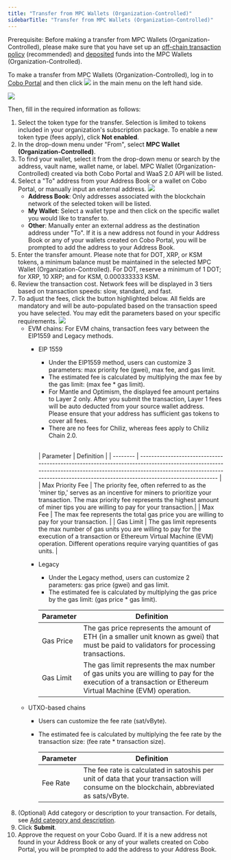 ```yaml
---
title: "Transfer from MPC Wallets (Organization-Controlled)"
sidebarTitle: "Transfer from MPC Wallets (Organization-Controlled)"
---
```


<Note>Prerequisite: Before making a transfer from MPC Wallets (Organization-Controlled), please make sure that you have set up an [off-chain transaction policy](/en/portal/risk-controls/off-chain-tx-set-transfer) (recommended) and [deposited](/en/portal/mpc-wallets/ocw/transfers) funds into the MPC Wallets (Organization-Controlled).</Note>

To make a transfer from MPC Wallets (Organization-Controlled), log in to [Cobo Portal](https://portal.cobo.com/login) and then click <img src="/images/transfers/transfer-button.svg" className="icon"></img> in the main menu on the left hand side.

<img src="/images/transfers/transfer-button-location.png" className="screenshot_modal"/>
 

Then, fill in the required information as follows:

1. Select the token type for the transfer. Selection is limited to tokens included in your organization's subscription package. To enable a new token type (fees apply), click **Not enabled**.
2. In the drop-down menu under "From", select **MPC Wallet (Organization-Controlled)**.
3. To find your wallet, select it from the drop-down menu or search by the address, vault name, wallet name, or label. MPC Wallet (Organization-Controlled) created via both Cobo Portal and WaaS 2.0 API will be listed.
4. Select a "To" address from your Address Book or a wallet on Cobo Portal, or manually input an external address.
    <img src="/images/transfers/to-address.png" className="screenshot_modal"/>
    - **Address Book**: Only addresses associated with the blockchain network of the selected token will be listed.
    - **My Wallet**: Select a wallet type and then click on the specific wallet you would like to transfer to.
    - **Other**: Manually enter an external address as the destination address under "To". If it is a new address not found in your Address Book or any of your wallets created on Cobo Portal, you will be prompted to add the address to your Address Book.
5. Enter the transfer amount. Please note that for DOT, XRP, or KSM tokens, a minimum balance must be maintained in the selected MPC Wallet (Organization-Controlled). For DOT, reserve a minimum of 1 DOT; for XRP, 10 XRP; and for KSM, 0.000333333 KSM.
6. Review the transaction cost. Network fees will be displayed in 3 tiers based on transaction speeds: slow, standard, and fast.
7. To adjust the fees, click the button highlighted below. All fields are mandatory and will be auto-populated based on the transaction speed you have selected. You may edit the parameters based on your specific requirements.
    <img src="/images/transfers/customize-fees.png" className="screenshot_modal"/>
    - EVM  chains: For EVM chains, transaction fees vary between the EIP1559 and Legacy methods.
        - EIP 1559
            - Under the EIP1559 method, users can customize 3 parameters: max priority fee (gwei), max fee, and gas limit.
            - The estimated fee is calculated by multiplying the max fee by the gas limit: (max fee * gas limit).
            - For Mantle and Optimism, the displayed fee amount pertains to Layer 2 only. After you submit the transaction, Layer 1 fees will be auto deducted from your source wallet address. Please ensure that your address has sufficient gas tokens to cover all fees.
            - There are no fees for Chiliz, whereas fees apply to Chiliz Chain 2.0.

            <a id="eip1559"></a>	
            | Parameter        | Definition                                                                                                                                                                                                                             |
            | --------         | -------------------------------------------------------------------------------------------------------------------------------------------------------------------------------------------------------------------------------------  |
            | Max Priority Fee | The priority fee, often referred to as the 'miner tip,' serves as an incentive for miners to prioritize your transaction. The max priority fee represents the highest amount of miner tips you are willing to pay for your transaction.|
            | Max Fee          | The max fee represents the total gas price you are willing to pay for your transaction.                                                                                                                                                |
            | Gas Limit        | The gas limit represents the max number of gas units you are willing to pay for the execution of a transaction or Ethereum Virtual Machine (EVM) operation. Different operations require varying quantities of gas units.              |

        - Legacy
            - Under the Legacy method, users can customize 2 parameters: gas price (gwei) and gas limit.
            - The estimated fee is calculated by multiplying the gas price by the gas limit: (gas price * gas limit).

            | Parameter | Definition                                                                                                                                                  |
            | --------  | ----------------------------------------------------------------------------------------------------------------------------------------------------------  |
            | Gas Price | The gas price represents the amount of ETH (in a smaller unit known as gwei) that must be paid to validators for processing transactions.                   |
            | Gas Limit | The gas limit represents the max number of gas units you are willing to pay for the execution of a transaction or Ethereum Virtual Machine (EVM) operation. |                                                                                              |
    - UTXO-based chains
        - Users can customize the fee rate (sat/vByte).
        - The estimated fee is calculated by multiplying the fee rate by the transaction size: (fee rate * transaction size).

            | Parameter | Definition                                                                                                                               |
            | --------  | -----------------------------------------------------------------------------------------------------------------------------------------|
            | Fee Rate  | The fee rate is calculated in satoshis per unit of data that your transaction will consume on the blockchain, abbreviated as sats/vByte. |
8. (Optional) Add category or description to your transaction. For details, see [Add category and description](/en/portal/transfers/add-category).
9. Click **Submit**.
10. Approve the request on your Cobo Guard. If it is a new address not found in your Address Book or any of your wallets created on Cobo Portal, you will be prompted to add the address to your Address Book.
